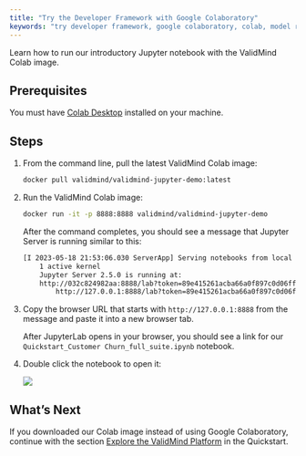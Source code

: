 ```yaml
---
title: "Try the Developer Framework with Google Colaboratory"
keywords: "try developer framework, google colaboratory, colab, model risk management, ValidMind"
---
```


Learn how to run our introductory Jupyter notebook with the ValidMind Colab image.

## Prerequisites

You must have [Colab Desktop](https://www.docker.com/products/docker-desktop/) installed on your machine. 

## Steps

1. From the command line, pull the latest ValidMind Colab image:

   ```bash
   docker pull validmind/validmind-jupyter-demo:latest
   ```

2. Run the ValidMind Colab image:

   ```bash
   docker run -it -p 8888:8888 validmind/validmind-jupyter-demo
   ```

   After the command completes, you should see a message that Jupyter Server is running similar to this: 

   ```bash
   [I 2023-05-18 21:53:06.030 ServerApp] Serving notebooks from local directory: /app
       1 active kernel
       Jupyter Server 2.5.0 is running at:
       http://032c824982aa:8888/lab?token=89e415261acba66a0f897c0d06ffdacfff9340553e65a626
           http://127.0.0.1:8888/lab?token=89e415261acba66a0f897c0d06ffdacfff9340553e65a626
   ```

3. Copy the browser URL that starts with `http://127.0.0.1:8888` from the message and paste it into a new browser tab.

   After JupyterLab opens in your browser, you should see a link for our `Quickstart_Customer Churn_full_suite.ipynb` notebook.

4. Double click the notebook to open it:

   ![](dashboard-jupyterlab.png)

<!---
## Troubleshooting

[Include any common issues or errors that may arise during the task and how to resolve them.]

--->

## What's Next

If you downloaded our Colab image instead of using Google Colaboratory, continue with the section [Explore the ValidMind Platform](explore-validmind.qmd#explore-the-validmind-platform) in the Quickstart.


